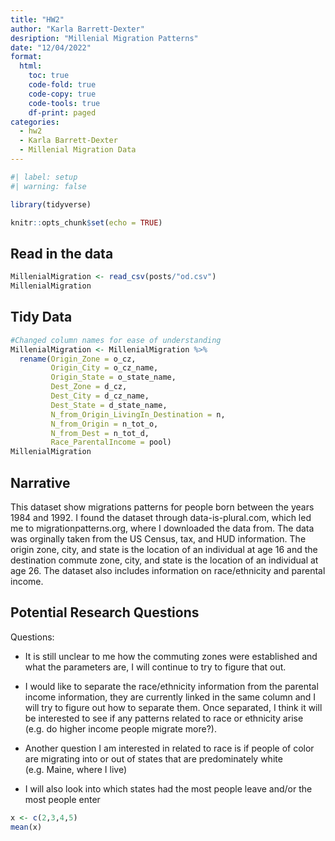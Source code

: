 ```yaml
---
title: "HW2"
author: "Karla Barrett-Dexter"
desription: "Millenial Migration Patterns"
date: "12/04/2022"
format:
  html:
    toc: true
    code-fold: true
    code-copy: true
    code-tools: true
    df-print: paged
categories:
  - hw2
  - Karla Barrett-Dexter
  - Millenial Migration Data
---
```


```r
#| label: setup
#| warning: false

library(tidyverse)

knitr::opts_chunk$set(echo = TRUE)
```

## Read in the data

```r
MillenialMigration <- read_csv(posts/"od.csv")
MillenialMigration
```
## Tidy Data

```r
#Changed column names for ease of understanding
MillenialMigration <- MillenialMigration %>%
  rename(Origin_Zone = o_cz,
         Origin_City = o_cz_name,
         Origin_State = o_state_name,
         Dest_Zone = d_cz,
         Dest_City = d_cz_name,
         Dest_State = d_state_name,
         N_from_Origin_LivingIn_Destination = n,
         N_from_Origin = n_tot_o,
         N_from_Dest = n_tot_d,
         Race_ParentalIncome = pool)
MillenialMigration
```
## Narrative
This dataset show migrations patterns for people born between the years 1984 and 1992. I found the dataset through data-is-plural.com, which led me to migrationpatterns.org, where I downloaded the data from. The data was orginally taken from the US Census, tax, and HUD information. The origin zone, city, and state is the location of an individual at age 16 and the destination commute zone, city, and state is the location of an individual at age 26. The dataset also includes information on race/ethnicity and parental income. 

## Potential Research Questions
Questions:

- It is still unclear to me how the commuting zones were established and what the parameters are, I will continue to try to figure that out.

- I would like to separate the race/ethnicity information from the parental income information, they are currently linked in the same column and I will try to figure out how to separate them. Once separated, I think it will be interested to see if any patterns related to race or ethnicity arise (e.g. do higher income people migrate more?). 

- Another question I am interested in related to race is if people of color are migrating into or out of states that are predominately white (e.g. Maine, where I live)

- I will also look into which states had the most people leave and/or the most people enter




```r
x <- c(2,3,4,5)
mean(x)
```

